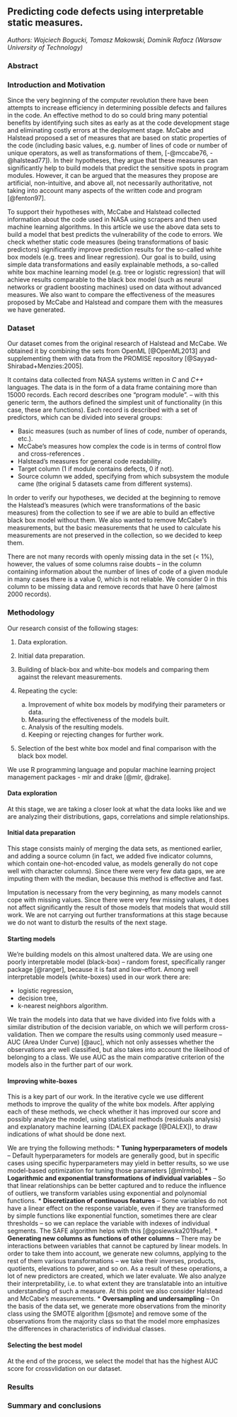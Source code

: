 ## Predicting code defects using interpretable static measures.

*Authors: Wojciech Bogucki, Tomasz Makowski, Dominik Rafacz (Warsaw University of Technology)*

### Abstract


### Introduction and Motivation

Since the very beginning of the computer revolution there have been attempts to increase efficiency in determining possible defects and failures in the code. An effective method to do so could bring many potential benefits by identifying such sites as early as at the code development stage and eliminating costly errors at the deployment stage. McCabe and Halstead proposed a set of measures that are based on static properties of the code (including basic values, e.g. number of lines of code or number of unique operators, as well as transformations of them, [-@mccabe76, -@halstead77]). In their hypotheses, they argue that these measures can significantly help to build models that predict the sensitive spots in program modules. However, it can be argued that the measures they propose are artificial, non-intuitive, and above all, not necessarily authoritative, not taking into account many aspects of the written code and program [@fenton97].

To support their hypotheses with, McCabe and Halstead collected information about the code used in NASA using scrapers and then used machine learning algorithms. In this article we use the above data sets to build a model that best predicts the vulnerability of the code to errors. We check whether static code measures (being transformations of basic predictors) significantly improve prediction results for the so-called white box models (e.g. trees and linear regression). Our goal is to build, using simple data transformations and easily explainable methods, a so-called white box machine learning model (e.g. tree or logistic regression) that will achieve results comparable to the black box model (such as neural networks or gradient boosting machines) used on data without advanced measures. We also want to compare the effectiveness of the measures proposed by McCabe and Halstead and compare them with the measures we have generated.

### Dataset

Our dataset comes from the original research of Halstead and McCabe. We obtained it by combining the sets from OpenML [@OpenML2013] and supplementing them with data from the PROMISE repository [@Sayyad-Shirabad+Menzies:2005].

It contains data collected from NASA systems written in *C* and *C++* languages. The data is in the form of a data frame containing more than 15000 records. Each record describes one "program module". -- with this generic term, the authors defined the simplest unit of functionality (in this case, these are functions). Each record is described with a set of predictors, which can be divided into several groups:

* Basic measures (such as number of lines of code, number of operands, etc.).
* McCabe's measures how complex the code is in terms of control flow and cross-references .
* Halstead's measures for general code readability.
* Target column (1 if module contains defects, 0 if not).
* Source column we added, specifying from which subsystem the module came (the original 5 datasets came from different systems).

In order to verify our hypotheses, we decided at the beginning to remove the Halstead's measures (which were transformations of the basic measures) from the collection to see if we are able to build an effective black box model without them. We also wanted to remove McCabe's measurements, but the basic measurements that he used to calculate his measurements are not preserved in the collection, so we decided to keep them.

There are not many records with openly missing data in the set (< 1%), however, the values of some columns raise doubts -- in the column containing information about the number of lines of code of a given module in many cases there is a value 0, which is not reliable. We consider 0 in this column to be missing data and remove records that have 0 here (almost 2000 records).

### Methodology

Our research consist of the following stages:

1. Data exploration.
2. Initial data preparation.
3. Building of black-box and white-box models and comparing them against the relevant measurements.
4. Repeating the cycle:
   
   (a) Improvement of white box models by modifying their parameters or data.  
   (b) Measuring the effectiveness of the models built.
   (c) Analysis of the resulting models.
   (d) Keeping or rejecting changes for further work.
   
5. Selection of the best white box model and final comparison with the black box model.

We use R programming language and popular machine learning project management packages - mlr and drake [@mlr, @drake]. 

#### Data exploration

At this stage, we are taking a closer look at what the data looks like and we are analyzing their distributions, gaps, correlations and simple relationships.

#### Initial data preparation

This stage consists mainly of merging the data sets, as mentioned earlier, and adding a source column (in fact, we added five indicator columns, which contain one-hot-encoded value, as models generally do not cope well with character columns). Since there were very few data gaps, we are imputing them with the median, because this method is effective and fast.

Imputation is necessary from the very beginning, as many models cannot cope with missing values. Since there were very few missing values, it does not affect significantly the result of those models that models that would still work. We are not carrying out further transformations at this stage because we do not want to disturb the results of the next stage.

#### Starting models

We're building models on this almost unaltered data. We are using one poorly interpretable model (black-box) -- random forest, specifically ranger package [@ranger], because it is fast and low-effort. Among well interpretable models (white-boxes) used in our work there are:

   * logistic regression,
   * decision tree,
   * k-nearest neighbors algorithm.
   
We train the models into data that we have divided into five folds with a similar distribution of the decision variable, on which we will perform cross-validation. Then we compare the results using commonly used measure -- AUC (Area Under Curve) [@auc], which not only assesses whether the observations are well classified, but also takes into account the likelihood of belonging to a class. We use AUC as the main comparative criterion of the models also in the further part of our work.

#### Improving white-boxes

This is a key part of our work. In the iterative cycle we use different methods to improve the quality of the white box models. After applying each of these methods, we check whether it has improved our score and possibly analyze the model, using statistical methods (residuals analysis) and explanatory machine learning (DALEX package [@DALEX]), to draw indications of what should be done next.

We are trying the following methods:
* **Tuning hyperparameters of models** -- Default hyperparameters for models are generally good, but in specific cases using specific hyperparameters may yield in better results, so we use model-based optimization for tuning those parameters [@mlrmbo].
* **Logarithmic and exponential transformations of individual variables** -- So that linear relationships can be better captured and to reduce the influence of outliers, we transform variables using exponential and polynomial functions.
* **Discretization of continuous features** -- Some variables do not have a linear effect on the response variable, even if they are transformed by simple functions like exponential function, sometimes there are clear thresholds -- so we can replace the variable with indexes of individual segments. The SAFE algorithm helps with this [@gosiewska2019safe].
* **Generating new columns as functions of other columns** -- There may be interactions between variables that cannot be captured by linear models. In order to take them into account, we generate new columns, applying to the rest of them various transformations -- we take their inverses, products, quotients, elevations to power, and so on. As a result of these operations, a lot of new predictors are created, which we later evaluate. We also analyze their interpretability, i.e. to what extent they are translatable into an intuitive understanding of such a measure. At this point we also consider Halstead and McCabe's measurements. 
* **Oversampling and undersampling** -- On the basis of the data set, we generate more observations from the minority class using the SMOTE algorithm [@smote] and remove some of the observations from the majority class so that the model more emphasizes the differences in characteristics of individual classes.

#### Selecting the best model

At the end of the process, we select the model that has the highest AUC score for crossvlidation on our dataset.

### Results

### Summary and conclusions